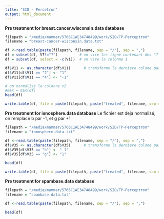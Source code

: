 ```yaml
---
title: "SID - Percetron"
output: html_document
---
```


**Pre treatment for breast.cancer.wisconsin.data database**
```r
filepath = "/media/mammar/5766C1AE34748499/work/SID/TP-Perceptron"
filename = "breast-cancer-wisconsin.data.txt"

df <-read.table(paste(filepath, filename, sep = "/"), sep = ",")
df = subset(df, V7!="?")          # on vire les ligne contenant des "?"
df = subset(df, select = -c(V1))  # on vire la colonne 1

df$V11 <- as.character(df$V11)      # transforme la derniere colone par 1 et -1
df$V11[df$V11 == "2"] <- "1"
df$V11[df$V11 == "4"] <- "-1"

# on normalise la colonne v2
#max = max(df)
head(df)

write.table(df, file = paste(filepath, paste("treated", filename, sep = "-"), sep = "/"), quote = FALSE, row.names = FALSE, col.names = FALSE, sep = ",")

```


**Pre treatment for ionosphere.data database**
Le fichier est deja normalisé, on remplace b par -1, et g par +1
```r
filepath = "/media/mammar/5766C1AE34748499/work/SID/TP-Perceptron"
filename = "ionosphere.data.txt"

df <-read.table(paste(filepath, filename, sep = "/"), sep = ",")
df$V35 <- as.character(df$V35)      # transforme la derniere colone par 1 et -1
df$V35[df$V35 == "b"] <- "-1"
df$V35[df$V35 == "g"] <- "1"

head(df)

write.table(df, file = paste(filepath, paste("treated", filename, sep = "-"), sep = "/"), quote = FALSE, row.names = FALSE,  col.names = FALSE, sep = ",")
```

**Pre treatment for spambase.data database**

```r
filepath = "/media/mammar/5766C1AE34748499/work/SID/TP-Perceptron"
filename = "spambase.data.txt"

df <-read.table(paste(filepath, filename, sep = "/"), sep = ",")

head(df)

```